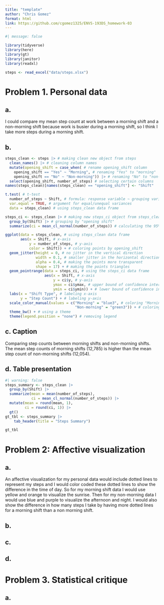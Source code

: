 ```yaml
---
title: "template"
author: "Chris Gomez"
format: html
link: https://github.com/cgomez1325/ENVS-193DS_homework-03 
---
```


```r
#| message: false

library(tidyverse)
library(here)
library(gt)
library(janitor)
library(readxl)

steps <- read_excel("data/steps.xlsx")
```


# Problem 1. Personal data

## a. 

I could compare my mean step count at work between a morning shift and a non-morning shift because work is busier during a morning shift, so I think I take more steps during a morning shift. 

## b. 

```r
steps_clean <- steps |> # making clean new object from steps
  clean_names() |> # cleaning column names
  mutate(opening_shift = case_when( # rename opening_shift column
    opening_shift == "Yes" ~ "Morning", # renaming "Yes" to "morning"
    opening_shift == "No" ~ "Non-morning")) |> # renaming "No" to "non-morning"
  select(opening_shift, number_of_steps) # selecting certain columns 
names(steps_clean)[names(steps_clean) == "opening_shift"] <- "Shift"

t.test( # t-test
  number_of_steps ~ Shift, # formula: response variable ~ grouping variable
  var.equal = TRUE, # argument for equal/unequal variances
  data = steps_clean) # using steps_clean data frame

steps_ci <- steps_clean |> # making new steps_ci object from steps_clean
  group_by(Shift) |> # grouping by "opening shift"
  summarize(ci = mean_cl_normal(number_of_steps)) # calculating the 95% CI

ggplot(data = steps_clean, # using steps_clean data frame 
       aes(x = Shift, # x-axis
           y = number_of_steps, # y-axis
           color = Shift)) + # coloring points by opening_shift
  geom_jitter(height = 0, # no jitter in the vertical direction 
              width = 0.1, # smaller jitter in the horizontal direction 
              alpha = 0.4, # making the points more transparent 
              shape = 17) + # making the points triangles 
  geom_pointrange(data = steps_ci, # using the steps_ci data frame
                  aes(x = Shift, # x-axis
                      y = ci$y, # y-axis
                      ymax = ci$ymax, # upper bound of confidence interval
                      ymin = ci$ymin)) + # lower bound of confidence interval 
  labs(x = "Shift Type", # labeling x-axis
       y = "Step Count") + # labeling y-axis
  scale_color_manual(values = c("Morning" = "blue3", # coloring "Morning" blue
                                "Non-morning" = "green3")) + # coloring "Non-morning" green
  theme_bw() + # using a theme
  theme(legend.position = "none") # removing legend
```

## c. Caption

Comparing step counts between morning shifts and non-morning shifts. The mean step counts of morning shifts (12,785) is higher than the mean step count of non-morning shifts (12,054).  

## d. Table presentation

```r
#| warning: false
steps_summary <- steps_clean |> 
  group_by(Shift) |> 
  summarize(mean = mean(number_of_steps),
            ci = mean_cl_normal(number_of_steps)) |> 
  mutate(mean = round(mean, 1),
         ci = round(ci, 1)) |> 
  gt()
gt_tbl <- steps_summary |> 
    tab_header(title = "Steps Summary")

gt_tbl
```

# Problem 2: Affective visualization 

## a. 

An affective visualization for my personal data would include dotted lines to represent my steps and I would color coded these dotted lines to show the difference in the time of day. So for my morning shift data I would use yellow and orange to visualize the sunrise. Then for my non-morning data I would use blue and purple to visualize the afternoon and night. I would also show the difference in how many steps I take by having more dotted lines for a morning shift than a non morning shift. 

## b. 



## c. 


## d. 


# Problem 3. Statistical critique 

## a. 



